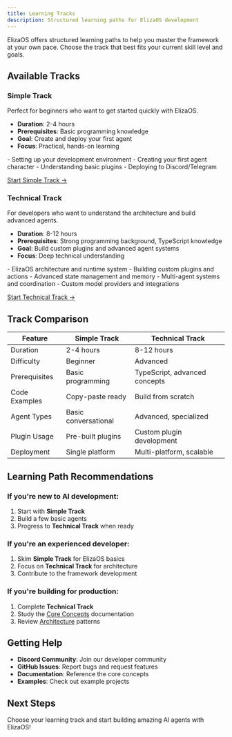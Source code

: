 ```yaml
---
title: Learning Tracks
description: Structured learning paths for ElizaOS development
---
```


ElizaOS offers structured learning paths to help you master the framework at your own pace. Choose
the track that best fits your current skill level and goals.

## Available Tracks

### Simple Track

Perfect for beginners who want to get started quickly with ElizaOS.

- **Duration**: 2-4 hours
- **Prerequisites**: Basic programming knowledge
- **Goal**: Create and deploy your first agent
- **Focus**: Practical, hands-on learning

<Card title="What You'll Learn:">
  - Setting up your development environment - Creating your first agent character - Understanding
  basic plugins - Deploying to Discord/Telegram
</Card>

[Start Simple Track →](./simple/)

### Technical Track

For developers who want to understand the architecture and build advanced agents.

- **Duration**: 8-12 hours
- **Prerequisites**: Strong programming background, TypeScript knowledge
- **Goal**: Build custom plugins and advanced agent systems
- **Focus**: Deep technical understanding

<Card title="What You'll Learn:">
  - ElizaOS architecture and runtime system - Building custom plugins and actions - Advanced state
  management and memory - Multi-agent systems and coordination - Custom model providers and
  integrations
</Card>

[Start Technical Track →](./technical/)

## Track Comparison

| Feature       | Simple Track         | Technical Track               |
| ------------- | -------------------- | ----------------------------- |
| Duration      | 2-4 hours            | 8-12 hours                    |
| Difficulty    | Beginner             | Advanced                      |
| Prerequisites | Basic programming    | TypeScript, advanced concepts |
| Code Examples | Copy-paste ready     | Build from scratch            |
| Agent Types   | Basic conversational | Advanced, specialized         |
| Plugin Usage  | Pre-built plugins    | Custom plugin development     |
| Deployment    | Single platform      | Multi-platform, scalable      |

## Learning Path Recommendations

### If you're new to AI development:

1. Start with **Simple Track**
2. Build a few basic agents
3. Progress to **Technical Track** when ready

### If you're an experienced developer:

1. Skim **Simple Track** for ElizaOS basics
2. Focus on **Technical Track** for architecture
3. Contribute to the framework development

### If you're building for production:

1. Complete **Technical Track**
2. Study the [Core Concepts](../core-concepts/) documentation
3. Review [Architecture](../core-concepts/architecture/) patterns

## Getting Help

- **Discord Community**: Join our developer community
- **GitHub Issues**: Report bugs and request features
- **Documentation**: Reference the core concepts
- **Examples**: Check out example projects

## Next Steps

Choose your learning track and start building amazing AI agents with ElizaOS!
